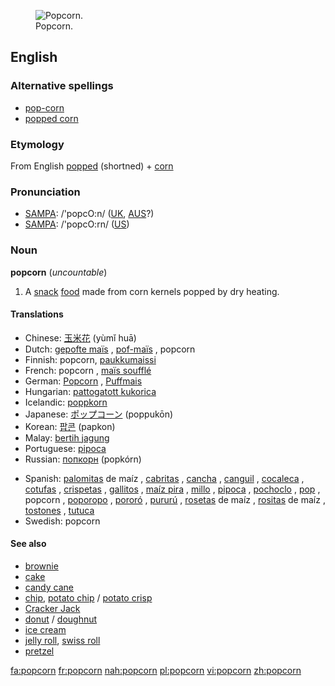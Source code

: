 {{see|Popcorn}}
[[Image:Popcorn04.jpg|thumb|right|Popcorn.]]
==English==

===Alternative spellings===
*[[pop-corn]]
*[[popped corn]]

===Etymology===
From English [[popped]] (shortned) + [[corn]]

===Pronunciation===
*[[SAMPA]]: /'popcO:n/ ([[UK]], [[AUS]]?)
*[[SAMPA]]: /'popcO:rn/ ([[US]])

===Noun===
'''popcorn''' (''uncountable'')

# A [[snack]] [[food]] made from corn kernels popped by dry heating.

====Translations====
{{top}}
*Chinese: [[玉米花]] (yùmǐ huā)
*Dutch: [[gepofte maïs]] {{m}}, [[pof-maïs]] {{m}}, popcorn {{m}}
*Finnish: popcorn, [[paukkumaissi]]
*French: popcorn {{m}}, [[maïs soufflé]] {{m}} {{italbrac|Canadian French}}
*German: [[Popcorn]] {{n}}, [[Puffmais]] {{m}}
*Hungarian: [[pattogatott kukorica]]
*Icelandic: [[poppkorn]] {{n}}
*Japanese: [[ポップコーン]] (poppukōn)
*Korean: [[팝콘]] (papkon)
*Malay: [[bertih jagung]]
*Portuguese: [[pipoca]] {{f}}
*Russian: [[попкорн]] (popkórn) {{m}}
{{mid}}
*Spanish: [[palomita]]s de maíz {{f}} {{italbrac|especially Costa Rica|Honduras|Mexico|Nicaragua|Spain}}, [[cabrita]]s {{f}} {{italbrac|Chile}}, [[cancha]] {{f}} {{italbrac|Peru - also canchita}},  [[canguil]] {{m}} {{italbrac|Ecuador}},  [[cocaleca]] {{f}} {{italbrac|Dominican Republic}}, [[cotufa]]s {{f}} {{italbrac|Spain’s Canary Islands|Venezuela}}, [[crispeta]]s {{f}} {{italbrac|Colombia}}, [[gallito]]s {{m}} {{italbrac|Northwestern Venezuela}}, [[maíz pira]] {{f}} {{italbrac|Colombia}}, [[millo]] {{m}} {{italbrac|Panama}}, [[pipoca]] {{f}} {{italbrac|Bolivia}}, [[pochoclo]] {{m}} {{italbrac|Argentina}}, [[pop]] {{m}} {{italbrac|Uruguay}}, popcorn {{m}} {{italbrac|Panama|Puerto Rico}}, [[poporopo]] {{m}} {{italbrac|Guatemala}}, [[pororó]] {{m}} {{italbrac|Paraguay|Northern and Western Argentina|Uruguay|Eastern Bolivia}}, [[pururú]] {{m}} {{italbrac|Northern Central Argentina}}, [[roseta]]s de maíz {{f}} {{italbrac|El Salvador|Puerto Rico|Southern Spain}}, [[rosita]]s de maíz {{f}} {{italbrac|Cuba}}, [[tostón|tostones]] {{m}} {{italbrac|Southeastern Spain}}, [[tutuca]] {{f}} {{italbrac|Northern Central Argentina}}
*Swedish: popcorn {{n}}
{{bottom}}

====See also====
*[[brownie]]
*[[cake]]
*[[candy cane]]
*[[chip]], [[potato chip]] / [[potato crisp]]
*[[Cracker Jack]]
*[[donut]] / [[doughnut]]
*[[ice cream]]
*[[jelly roll]], [[swiss roll]]
*[[pretzel]]

[[fa:popcorn]]
[[fr:popcorn]]
[[nah:popcorn]]
[[pl:popcorn]]
[[vi:popcorn]]
[[zh:popcorn]]